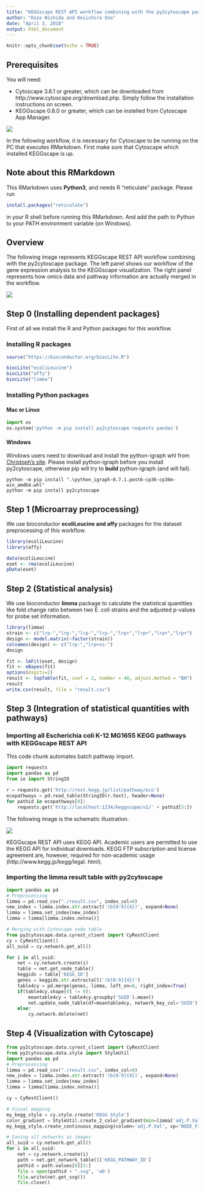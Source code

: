 ```yaml
---
title: "KEGGscape REST API workflow combining with the py2cytoscape package"
author: "Kozo Nishida and Keiichiro Ono"
date: "April 3, 2018"
output: html_document
---
```


```r
knitr::opts_chunk$set(echo = TRUE)
```

## Prerequisites

You will need:

- Cytoscape 3.6.1 or greater, which can be downloaded from http://www.cytoscape.org/download.php. Simply follow the installation instructions on screen.
- KEGGscape 0.8.0 or greater, which can be instelled from Cytoscape App Manager.

![](https://github.com/idekerlab/KEGGscape/blob/master/usecase/figures/keggscape-in-appmanager.PNG)

In the following workflow, it is necessary for Cytoscape to be running on the PC that executes RMarkdown.
First make sure that Cytoscape which installed KEGGscape is up.

## Note about this RMarkdown
This RMarkdown uses **Python3**, and needs R "reticulate" package.
Please run
```r
install.packages("reticulate")
```
in your R shell before running this RMarkdown.
And add the path to Python to your PATH environment variable (on Windows).


## Overview

The following image represents KEGGscape REST API workflow combining with the py2cytoscape package. The left panel shows
our workflow of the gene expression analysis to the KEGGscape visualization. The right panel represents how
omics data and pathway information are actually merged in the workflow.

![](figures/fig1.png)

## Step 0 (Installing dependent packages)
First of all we install the R and Python packages for this workflow.

### Installing R packages

```r
source("https://bioconductor.org/biocLite.R")

biocLite("ecoliLeucine")
biocLite("affy")
biocLite("limma")
```

### Installing Python packages

#### Mac or Linux

```python
import os
os.system('python -m pip install py2cytoscape requests pandas')
```

#### Windows

Windows users need to download and install the python-igraph whl from [Christoph’s site](http://www.lfd.uci.edu/~gohlke/pythonlibs/#python-igraph).
Please install python-igraph before you install py2cytoscape, otherwise pip will try to **build** python-igraph (and will fail). 

```
python -m pip install ".\python_igraph-0.7.1.post6-cp36-cp36m-win_amd64.whl"
python -m pip install py2cytoscape
```

## Step 1 (Microarray preprocessing)
We use bioconductor **ecoliLeucine and affy** packages for the dataset preprocessing of this workflow.

```r
library(ecoliLeucine)
library(affy)

data(ecoliLeucine)
eset <- rma(ecoliLeucine)
pData(eset)
```

## Step 2 (Statistical analysis)

We use bioconductor **limma** package to calculate the statistical quantities like fold change ratio between two E. coli strains and the adjusted p-values for probe set information.

```r
library(limma)
strain <- c("lrp-","lrp-","lrp-","lrp-","lrp+","lrp+","lrp+","lrp+")
design <- model.matrix(~factor(strain))
colnames(design) <- c("lrp-","lrp+vs-")
design

fit <- lmFit(eset, design)
fit <- eBayes(fit)
options(digits=2)
result <- topTable(fit, coef = 2, number = 40, adjust.method = "BH")
result
write.csv(result, file = "result.csv")
```

## Step 3 (Integration of statistical quantities with pathways)

### Importing all Escherichia coli K-12 MG1655 KEGG pathways with KEGGscape REST API

This code chunk automates batch pathway import. 

```python
import requests
import pandas as pd
from io import StringIO

r = requests.get('http://rest.kegg.jp/list/pathway/eco')
ecopathways = pd.read_table(StringIO(r.text), header=None)
for pathid in ecopathways[0]:
    requests.get('http://localhost:1234/keggscape/v1/' + pathid[5:])
```

The following image is the schematic illustration.

![](figures/fig2.png)

KEGGscape REST API uses KEGG API.
Academic users are permitted to use the KEGG API for individual downloads. KEGG FTP subscription and
license agreement are, however, required for non-academic usage (http://www.kegg.jp/kegg/legal.
html).


### Importing the limma result table with py2cytoscape

```python
import pandas as pd
# Preprocessing
limma = pd.read_csv("./result.csv", index_col=0)
new_index = limma.index.str.extract('(b[0-9]{4})', expand=None)
limma = limma.set_index(new_index)
limma = limma[limma.index.notna()]

# Merging with Cytoscape node table
from py2cytoscape.data.cyrest_client import CyRestClient
cy = CyRestClient()
all_suid = cy.network.get_all()

for i in all_suid:
    net = cy.network.create(i)
    table = net.get_node_table()
    keggids = table['KEGG_ID']
    genes = keggids.str.extractall('(b[0-9]{4})')
    table4cy = pd.merge(genes, limma, left_on=0, right_index=True)
    if(table4cy.shape[0] != 0):
        meantable4cy = table4cy.groupby('SUID').mean()
        net.update_node_table(df=meantable4cy, network_key_col='SUID')
    else:
        cy.network.delete(net)
```

## Step 4 (Visualization with Cytoscape)

```python
from py2cytoscape.data.cyrest_client import CyRestClient
from py2cytoscape.data.style import StyleUtil
import pandas as pd
# Preprocessing
limma = pd.read_csv("./result.csv", index_col=0)
new_index = limma.index.str.extract('(b[0-9]{4})', expand=None)
limma = limma.set_index(new_index)
limma = limma[limma.index.notna()]

cy = CyRestClient()

# Vizual mapping
my_kegg_style = cy.style.create('KEGG Style')
color_gradient = StyleUtil.create_2_color_gradient(min=limma['adj.P.Val'].min(), max=limma['adj.P.Val'].max(), colors=('red', 'white'))
my_kegg_style.create_continuous_mapping(column='adj.P.Val', vp='NODE_FILL_COLOR', col_type='Double', points=color_gradient)

# Saving all networks as images
all_suid = cy.network.get_all()
for i in all_suid:
    net = cy.network.create(i)
    path = net.get_network_table()['KEGG_PATHWAY_ID']
    pathid = path.values[0][5:]
    file = open(pathid + ".svg", 'wb')
    file.write(net.get_svg())
    file.close()
```
